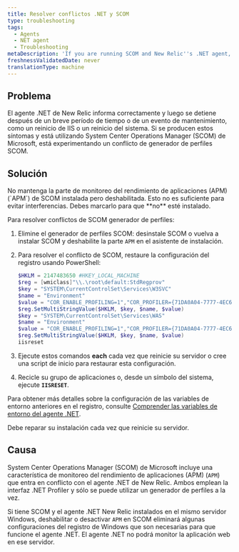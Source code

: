 ```yaml
---
title: Resolver conflictos .NET y SCOM
type: troubleshooting
tags:
  - Agents
  - NET agent
  - Troubleshooting
metaDescription: 'If you are running SCOM and New Relic''s .NET agent, enable SCOM APM and repair the installation to resolve conflicts.'
freshnessValidatedDate: never
translationType: machine
---
```


## Problema

El agente .NET de New Relic informa correctamente y luego se detiene después de un breve período de tiempo o de un evento de mantenimiento, como un reinicio de IIS o un reinicio del sistema. Si se producen estos síntomas y está utilizando System Center Operations Manager (SCOM) de Microsoft, está experimentando un conflicto de generador de perfiles SCOM.

## Solución

<Callout variant="important">
  No mantenga la parte de monitoreo del rendimiento de aplicaciones (APM) (`APM`) de SCOM instalada pero deshabilitada. Esto no es suficiente para evitar interferencias. Debes marcarlo para que **no** esté instalado.
</Callout>

Para resolver conflictos de SCOM generador de perfiles:

1. Elimine el generador de perfiles SCOM: desinstale SCOM o vuelva a instalar SCOM y deshabilite la parte `APM` en el asistente de instalación.

2. Para resolver el conflicto de SCOM, restaure la configuración del registro usando PowerShell:

   ```powershell
   $HKLM = 2147483650 #HKEY_LOCAL_MACHINE
   $reg = [wmiclass]"\\.\root\default:StdRegprov"
   $key = "SYSTEM\CurrentControlSet\Services\W3SVC"
   $name = "Environment"
   $value = "COR_ENABLE_PROFILING=1","COR_PROFILER={71DA0A04-7777-4EC6-9643-7D28B46A8A41}","NEWRELIC_INSTALL_PATH=C:\Program Files\New Relic\.NET Agent\","CORECLR_ENABLE_PROFILING=1","CORECLR_PROFILER={36032161-FFC0-4B61-B559-F6C5D41BAE5A}","CORECLR_NEWRELIC_HOME=C:\ProgramData\New Relic\.NET Agent\"
   $reg.SetMultiStringValue($HKLM, $key, $name, $value)
   $key = "SYSTEM\CurrentControlSet\Services\WAS"
   $name = "Environment"
   $value = "COR_ENABLE_PROFILING=1","COR_PROFILER={71DA0A04-7777-4EC6-9643-7D28B46A8A41}","NEWRELIC_INSTALL_PATH=C:\Program Files\New Relic\.NET Agent\","CORECLR_ENABLE_PROFILING=1","CORECLR_PROFILER={36032161-FFC0-4B61-B559-F6C5D41BAE5A}","CORECLR_NEWRELIC_HOME=C:\ProgramData\New Relic\.NET Agent\"
   $reg.SetMultiStringValue($HKLM, $key, $name, $value)
   iisreset
   ```

3. Ejecute estos comandos <DNT>**each**</DNT> cada vez que reinicie su servidor o cree una script de inicio para restaurar esta configuración.

4. Recicle su grupo de aplicaciones o, desde un símbolo del sistema, ejecute <DNT>**`IISRESET`**</DNT>.

Para obtener más detalles sobre la configuración de las variables de entorno anteriores en el registro, consulte [Comprender las variables de entorno del agente .NET](/docs/apm/agents/net-agent/other-installation/understanding-net-agent-environment-variables/).

<Callout variant="important">
  Debe reparar su instalación cada vez que reinicie su servidor.
</Callout>

## Causa

System Center Operations Manager (SCOM) de Microsoft incluye una característica de monitoreo del rendimiento de aplicaciones (APM) (`APM`) que entra en conflicto con el agente .NET de New Relic. Ambos emplean la interfaz .NET Profiler y sólo se puede utilizar un generador de perfiles a la vez.

Si tiene SCOM y el agente .NET New Relic instalados en el mismo servidor Windows, deshabilitar o desactivar `APM` en SCOM eliminará algunas configuraciones del registro de Windows que son necesarias para que funcione el agente .NET. El agente .NET no podrá monitor la aplicación web en ese servidor.
